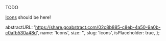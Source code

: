 TODO

[Icons](https://transferwise.github.io/icons/) should be here!

  abstractURL: 'https://share.goabstract.com/02c8b885-c8eb-4a50-9a0b-c0afb530a48d',
  name: 'Icons',
  size: '',
  slug: 'Icons',
  isPlaceholder: true,
};

